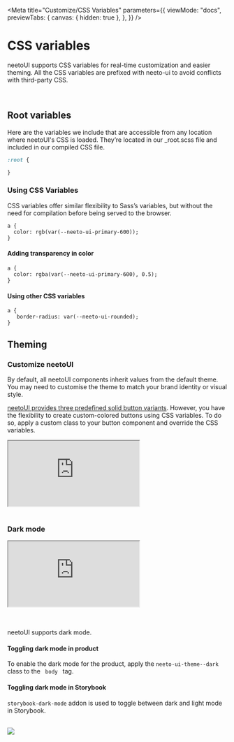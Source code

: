 
<Meta
  title="Customize/CSS Variables"
  parameters={{
    viewMode: "docs",
    previewTabs: {
      canvas: { hidden: true },
    },
  }}
/>

# CSS variables

neetoUI supports CSS variables for real-time customization and easier theming. All the CSS variables are prefixed with neeto-ui to avoid conflicts with third-party CSS.


<br />

## Root variables

Here are the variables we include that are accessible from any location where neetoUI's CSS is loaded. They’re located in our \_root.scss file and included in our compiled CSS file.

```css
:root {

}
```

### Using CSS Variables

CSS variables offer similar flexibility to Sass’s variables, but without the need for compilation before being served to the browser.

```
a {
  color: rgb(var(--neeto-ui-primary-600));
}
```

#### Adding transparency in color

```
a {
  color: rgba(var(--neeto-ui-primary-600), 0.5);
}
```

#### Using other CSS variables

```
a {
   border-radius: var(--neeto-ui-rounded);
}
```

## Theming

### Customize neetoUI
By default, all neetoUI components inherit values from the default theme. You may need to customise the theme to match your brand identity or visual style.

<p>
  <a href="/docs/components-button--default"> neetoUI provides three predefined solid button variants</a>. However, you have the flexibility to create custom-colored buttons using CSS variables. To do so, apply a custom class to your button component and override the CSS variables.
</p>

<Story name="Customize neetoUI">
  <div className="h-screen">
    <iframe
      src="https://codesandbox.io/embed/branding-54hfvm?fontsize=14&hidenavigation=1&module=%2Fsrc%2Fstyles.scss&theme=dark"
      style={{
        width: "100%",
        height: "100vh",
        border: "0",
        borderRadius: "4px",
        overflow: "hidden",
      }}
      title="branding"
      allow="accelerometer; ambient-light-sensor; camera; encrypted-media; geolocation; gyroscope; hid; microphone; midi; payment; usb; vr; xr-spatial-tracking"
      sandbox="allow-forms allow-modals allow-popups allow-presentation allow-same-origin allow-scripts"
    ></iframe>
  </div>
</Story>

<br/>

### Dark mode

<Story name="Dark mode">
  <div className="h-screen">
    <iframe
      src="https://codesandbox.io/embed/dark-theme-2dhsl0?fontsize=14&hidenavigation=1&module=%2Fsrc%2Fstyles.scss&theme=dark&view=preview"
      style={{
        width: "100%",
        height: "100vh",
        border: "0",
        borderRadius: "4px",
        overflow: "hidden",
      }}
      title="dark-theme"
      allow="accelerometer; ambient-light-sensor; camera; encrypted-media; geolocation; gyroscope; hid; microphone; midi; payment; usb; vr; xr-spatial-tracking"
      sandbox="allow-forms allow-modals allow-popups allow-presentation allow-same-origin allow-scripts"
    ></iframe>
  </div>
</Story>

<br/>
<br/>

neetoUI supports dark mode.

#### Toggling dark mode in product
To enable the dark mode for the product, apply the <code>neeto-ui-theme--dark</code> class to the <code> body </code> tag.


#### Toggling dark mode in Storybook

`storybook-dark-mode` addon is used to toggle between dark and light mode in Storybook.

<br/>

<img src={StorybookDarkMode} className="border-2 border-solid neeto-ui-rounded-lg p-1"/>


